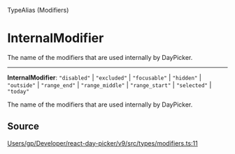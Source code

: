 <SectionTitle>TypeAlias (Modifiers)</SectionTitle>

# InternalModifier

<Description>
The name of the modifiers that are used internally by DayPicker.
</Description>

---

<a id="undefined" name="undefined"></a>

<SignatureMemberIdentifier>**InternalModifier**: `"disabled"` \| `"excluded"` \| `"focusable"` \| `"hidden"` \| `"outside"` \| `"range_end"` \| `"range_middle"` \| `"range_start"` \| `"selected"` \| `"today"`</SignatureMemberIdentifier>

The name of the modifiers that are used internally by DayPicker.

## Source

[Users/gp/Developer/react-day-picker/v9/src/types/modifiers.ts:11](https://github.com/gpbl/react-day-picker/blob/a7b1c7f4e/src/types/modifiers.ts#L11)
